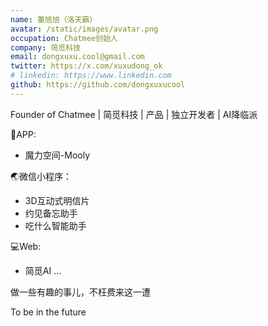 ```yaml
---
name: 董旭旭（洛天霸）
avatar: /static/images/avatar.png
occupation: Chatmee创始人
company: 简觅科技
email: dongxuxu.cool@gmail.com
twitter: https://x.com/xuxudong_ok
# linkedin: https://www.linkedin.com
github: https://github.com/dongxuxucool
---
```


Founder of Chatmee | 简觅科技 | 产品 | 独立开发者 | AI降临派

📱APP:
- 魔力空间-Mooly

🌏微信小程序：
- 3D互动式明信片
- 约见备忘助手
- 吃什么智能助手

💻Web:
- 简觅AI
...

做一些有趣的事儿，不枉费来这一遭

To be in the future
